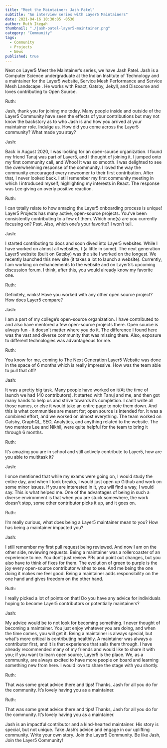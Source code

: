 ```yaml
---
title: "Meet the Maintainer: Jash Patel"
subtitle: "An interview series with Layer5 Maintainers"
date: 2021-04-16 10:30:05 -0530
author: Ruth Ikegah
thumbnail: "./jash-patel-layer5-maintainer.png"
category: "Community"
tags:
  - Community
  - Projects
  - News
published: true
---
```



<BlogWrapper>
  <MeetTheMaintainer>

<div class="intro">
  <p>
    Next on Layer5 Meet the Maintainer’s series, we have Jash Patel. Jash is a
    Computer Science undergraduate at the Indian Institute of Technology and a
    maintainer for the Layer5 website,
    <Link to="/projects/service-mesh-performance">
      Service Mesh Performance
    </Link>
    and <Link to="/service-mesh-landscape"> Service Mesh Landscape </Link>. He
    works with React, Gatsby, Jekyll, and Discourse and loves contributing to
    Open Source.
  </p>
</div>

<div class="interviewer">
  <span>Ruth:</span>
  <p>
    Jash, thank you for joining me today. Many people inside and outside of the
    Layer5 Community have seen the effects of your contributions but may not
    know the backstory as to who Jash is and how you arrived at your maintainer
    role. Indulge us. How did you come across the Layer5 community? What made
    you stay?
  </p>
</div>

<div class="interviewee">
  <span>Jash:</span>
  <p>
    Back in August 2020, I was looking for an open-source organization. I found
    my friend
    <Link to="/community/members/tanuj-agarwal"> Tanuj </Link> was part of Layer5,
    and I thought of joining it. I jumped onto my first community call, and Whoo!
    It was so smooth. I was delighted to see the overwhelming response of the community.
    I loved the way the community encouraged every newcomer to their first contribution.
    After that, I never looked back. I still remember my first community meeting
    in which I introduced myself, highlighting my interests in React. The response
    was Lee giving an overly positive reaction.
  </p>
</div>

<div class="interviewer">
  <span>Ruth:</span>
  <p>
    I can totally relate to how amazing the Layer5 onboarding process is unique!
    Layer5 Projects has many active, open-source projects. You’ve been
    consistently contributing to a few of them. Which one(s) are you currently
    focusing on? Psst. Also, which one’s your favorite? I won’t tell.
  </p>
</div>

<div class="interviewee">
  <span>Jash:</span>
  <p>
    I started contributing to docs and soon dived into Layer5 websites. While I
    have worked on almost all websites, t (a little in some). The next
    generation Layer5 website (built on Gatsby) was the site I worked on the
    longest. We recently launched this new site (it takes a lot to launch a
    website). Currently, I am working on enhancements to the website and on
    Layer5’s upcoming discussion forum. I think, after this, you would already
    know my favorite one.
  </p>
</div>

<div class="interviewer">
  <span>Ruth:</span>
  <p>
    Definitely, winks! Have you worked with any other open source project? How
    does Layer5 compare?
  </p>
</div>

<div class="interviewee">
  <span>Jash:</span>
  <p>
    I am a part of my college’s open-source organization. I have contributed to
    and also have mentored a few open-source projects there. Open source is
    always fun - it doesn't matter where you do it. The difference I found here
    was the vast and diverse community that was missing there. Also, exposure to
    different technologies was advantageous for me.
  </p>
</div>

<div class="interviewer">
  <span>Ruth:</span>
  <p>
    You know for me, coming to The Next Generation Layer5 Website was done in
    the space of 6 months which is really impressive. How was the team able to
    pull that off?
  </p>
</div>

<div class="interviewee">
  <span>Jash:</span>
  <p>
    It was a pretty big task. Many people have worked on it(At the time of
    launch we had 140 contributors). It started with Tanuj and me, and then got
    many hands to help us and strive towards its completion. I can’t write all
    those names, or else it would take an entire page to note them down. And
    this is what communities are meant for; open source is intended for. It was
    a combined effort, and we worked on almost everything. The team worked on
    Gatsby, GraphQL, SEO, Analytics, and anything related to the website. The
    two mentors Lee and Nikhil, were quite helpful for the team to bring it
    through 6 months.
  </p>
</div>

<div class="interviewer">
  <span> Ruth:</span>
  <p>
    It’s amazing you are in school and still actively contribute to Layer5, how
    are you able to multitask it?
  </p>
</div>

<div class="interviewee">
  <span> Jash:</span>
  <p>
    I once mentioned that while my exams were going on, I would study the entire
    day, and when I took breaks, I would just open up Github and work on some
    minor issues. If you are interested in it, you will find a way, I would say.
    This is what helped me. One of the advantages of being in such a diverse
    environment is that when you are stuck somewhere, the work doesn't stop,
    some other contributor picks it up, and it goes on.
  </p>
</div>

<div class="interviewer">
  <span> Ruth:</span>
  <p>
    I’m really curious, what does being a Layer5 maintainer mean to you? How has
    being a maintainer impacted you?
  </p>
</div>

<div class="interviewee">
  <span> Jash:</span>
  <p>
    I still remember my first pull request being reviewed. And now I am on the
    other side, reviewing requests. Being a maintainer was a rollercoaster of an
    experience to me. You don’t just review PRs and point out changes, but you
    also have to think of fixes for them. The evolution of green to purple is
    the joy every open-source contributor wishes to see. And me being the one
    doing it makes me feel good. Being a maintainer adds responsibility on the
    one hand and gives freedom on the other hand.
  </p>
</div>

<div class="interviewer">
  <span> Ruth:</span>
  <p>
    I really picked a lot of points on that! Do you have any advice for
    individuals hoping to become Layer5 contributors or potentially maintainers?
  </p>
</div>

<div class="interviewee">
  <span> Jash:</span>
  <p>
    My advice would be to not look for becoming something. I never thought of
    becoming a maintainer. You just enjoy whatever you are doing, and when the
    time comes, you will get it. Being a maintainer is always special, but
    what's more critical is contributing healthily. A maintainer was always a
    contributor first, and it is that experience that sails them through. I have
    already recommended many of my friends and would like to share it with you;
    if you want to learn open source, Layer5 is the place. We, as a community,
    are always excited to have more people on board and learning something new
    from here. I would love to share the stage with you shortly.
  </p>
</div>

<div class="interviewer">
  <span> Ruth:</span>
  <p>
    That was some great advice there and tips! Thanks, Jash for all you do for
    the community. It’s lovely having you as a maintainer.
  </p>
</div>

<div class="interviewee">
  <span> Ruth:</span>
  <p>
    That was some great advice there and tips! Thanks, Jash for all you do for
    the community. It’s lovely having you as a maintainer.
  </p>
</div>

<div class="note">
  <p class="centered-text">
    Jash is an impactful contributor and a kind-hearted maintainer. His story is
    special, but not unique. Take Jash’s advice and engage in our uplifting
    community. Write your own story. Join the Layer5 Community. Be like Jash,
    Join the Layer5 Community!
  </p>
</div>

</MeetTheMaintainer>
</BlogWrapper>
